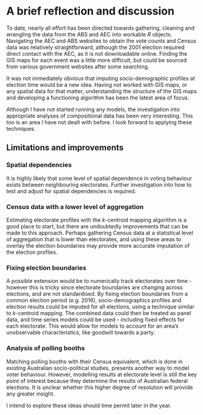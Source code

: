 # A brief reflection and discussion {#ch:ReflectionDiscussion}

To date, nearly all effort has been directed towards gathering, cleaning and wrangling the data from the ABS and AEC into workable $R$ objects. Navigating the AEC and ABS websites to obtain the vote counts and Census data was relatively straightforward,  although the 2001 election required direct contact with the AEC, as it is not downloadable online. Finding the GIS maps for each event was a little more difficult, but could be sourced from various government websites after some searching.

It was not immediately obvious that imputing socio-demographic profiles at election time would be a new idea. Having not worked with GIS maps, or any spatial data for that matter, understanding the structure of the GIS maps and developing a functioning algorithm has been the latest area of focus.

Although I have not started running any models, the investigation into appropriate analyses of compositional data has been very interesting. This too is an area I have not dealt with before. I look forward to applying these techniques.

## Limitations and improvements

### Spatial dependencies
It is highly likely that some level of spatial dependence in voting behaviour exists between neighbouring electorates. Further investigation into how to test and adjust for spatial dependencies is required.

### Census data with a lower level of aggregation
Estimating electorate profiles with the $k$-centroid mapping algorithm is a good place to start, but there are undoubtedly improvements that can be made to this approach. Perhaps gathering Census data at a statistical level of aggregation that is lower than electorates, and using these areas to overlay the election boundaries may provide more accurate imputation of the election profiles.

### Fixing election boundaries
A possible extension would be to numerically track electorates over time - however this is tricky since electorate boundaries are changing across elections, and are not standardised. By fixing election boundaries from a common election period (e.g. 2016), socio-demographics profiles and election results could be imputed for all elections, using a technique similar to $k$-centroid mapping. The combined data could then be treated as panel data, and time series models could be used - including fixed effects for each electorate. This would allow for models to account for an area's unobservable characteristics, like goodwill towards a party. 

### Analysis of polling booths
Matching polling booths with their Census equivalent, which is done in existing Australian socio-political studies, presents another way to model voter behaviour. However, modelling results at electorate level is still the key point of interest because they determine the results of Australian federal elections. It is unclear whether this higher degree of resolution will provide any greater insight.

I intend to explore these ideas should time permit later in the year.